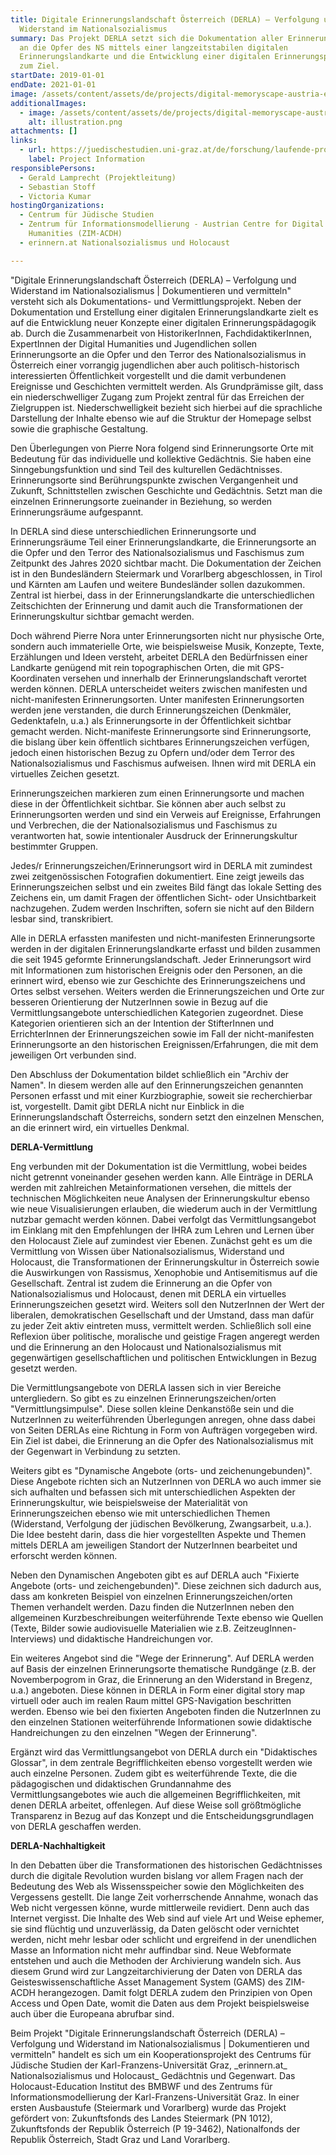 ```yaml
---
title: Digitale Erinnerungslandschaft Österreich (DERLA) – Verfolgung und
  Widerstand im Nationalsozialismus
summary: Das Projekt DERLA setzt sich die Dokumentation aller Erinnerungszeichen
  an die Opfer des NS mittels einer langzeitstabilen digitalen
  Erinnerungslandkarte und die Entwicklung einer digitalen Erinnerungspädagogik
  zum Ziel.
startDate: 2019-01-01
endDate: 2021-01-01
image: /assets/content/assets/de/projects/digital-memoryscape-austria-erinnerungslandschaft-persecution-and-resistance-during-ns-documentation/derla_neu.jpg
additionalImages:
  - image: /assets/content/assets/de/projects/digital-memoryscape-austria-erinnerungslandschaft-persecution-and-resistance-during-ns-documentation/additionalImages/illustration.png
    alt: illustration.png
attachments: []
links:
  - url: https://juedischestudien.uni-graz.at/de/forschung/laufende-projekte/1/
    label: Project Information
responsiblePersons:
  - Gerald Lamprecht (Projektleitung)
  - Sebastian Stoff
  - Victoria Kumar
hostingOrganizations:
  - Centrum für Jüdische Studien
  - Zentrum für Informationsmodellierung - Austrian Centre for Digital
    Humanities (ZIM-ACDH)
  - erinnern.at Nationalsozialismus und Holocaust

---
```

"Digitale Erinnerungslandschaft Österreich (DERLA) – Verfolgung und Widerstand im Nationalsozialismus | Dokumentieren und vermitteln" versteht sich als Dokumentations- und Vermittlungsprojekt. Neben der Dokumentation und Erstellung einer digitalen Erinnerungslandkarte zielt es auf die Entwicklung neuer Konzepte einer digitalen Erinnerungspädagogik ab. Durch die Zusammenarbeit von HistorikerInnen, FachdidaktikerInnen, ExpertInnen der Digital Humanities und Jugendlichen sollen Erinnerungsorte an die Opfer und den Terror des Nationalsozialismus in Österreich einer vorrangig jugendlichen aber auch politisch-historisch interessierten Öffentlichkeit vorgestellt und die damit verbundenen Ereignisse und Geschichten vermittelt werden. Als Grundprämisse gilt, dass ein niederschwelliger Zugang zum Projekt zentral für das Erreichen der Zielgruppen ist. Niederschwelligkeit bezieht sich hierbei auf die sprachliche Darstellung der Inhalte ebenso wie auf die Struktur der Homepage selbst sowie die graphische Gestaltung.

Den Überlegungen von Pierre Nora folgend sind Erinnerungsorte Orte mit Bedeutung für das individuelle und kollektive Gedächtnis. Sie haben eine Sinngebungsfunktion und sind Teil des kulturellen Gedächtnisses. Erinnerungsorte sind Berührungspunkte zwischen Vergangenheit und Zukunft, Schnittstellen zwischen Geschichte und Gedächtnis. Setzt man die einzelnen Erinnerungsorte zueinander in Beziehung, so werden Erinnerungsräume aufgespannt.

In DERLA sind diese unterschiedlichen Erinnerungsorte und Erinnerungsräume Teil einer Erinnerungslandkarte, die Erinnerungsorte an die Opfer und den Terror des Nationalsozialismus und Faschismus zum Zeitpunkt des Jahres 2020 sichtbar macht. Die Dokumentation der Zeichen ist in den Bundesländern Steiermark und Vorarlberg abgeschlossen, in Tirol und Kärnten am Laufen und weitere Bundesländer sollen dazukommen. Zentral ist hierbei, dass in der Erinnerungslandkarte die unterschiedlichen Zeitschichten der Erinnerung und damit auch die Transformationen der Erinnerungskultur sichtbar gemacht werden.

Doch während Pierre Nora unter Erinnerungsorten nicht nur physische Orte, sondern auch immaterielle Orte, wie beispielsweise Musik, Konzepte, Texte, Erzählungen und Ideen versteht, arbeitet DERLA den Bedürfnissen einer Landkarte genügend mit rein topographischen Orten, die mit GPS-Koordinaten versehen und innerhalb der Erinnerungslandschaft verortet werden können. DERLA unterscheidet weiters zwischen manifesten und nicht-manifesten Erinnerungsorten. Unter manifesten Erinnerungsorten werden jene verstanden, die durch Erinnerungszeichen (Denkmäler, Gedenktafeln, u.a.) als Erinnerungsorte in der Öffentlichkeit sichtbar gemacht werden. Nicht-manifeste Erinnerungsorte sind Erinnerungsorte, die bislang über kein öffentlich sichtbares Erinnerungszeichen verfügen, jedoch einen historischen Bezug zu Opfern und/oder dem Terror des Nationalsozialismus und Faschismus aufweisen. Ihnen wird mit DERLA ein virtuelles Zeichen gesetzt.

Erinnerungszeichen markieren zum einen Erinnerungsorte und machen diese in der Öffentlichkeit sichtbar. Sie können aber auch selbst zu Erinnerungsorten werden und sind ein Verweis auf Ereignisse, Erfahrungen und Verbrechen, die der Nationalsozialismus und Faschismus zu verantworten hat, sowie intentionaler Ausdruck der Erinnerungskultur bestimmter Gruppen.

Jedes/r Erinnerungszeichen/Erinnerungsort wird in DERLA mit zumindest zwei zeitgenössischen Fotografien dokumentiert. Eine zeigt jeweils das Erinnerungszeichen selbst und ein zweites Bild fängt das lokale Setting des Zeichens ein, um damit Fragen der öffentlichen Sicht- oder Unsichtbarkeit nachzugehen. Zudem werden Inschriften, sofern sie nicht auf den Bildern lesbar sind, transkribiert.

Alle in DERLA erfassten manifesten und nicht-manifesten Erinnerungsorte werden in der digitalen Erinnerungslandkarte erfasst und bilden zusammen die seit 1945 geformte Erinnerungslandschaft. Jeder Erinnerungsort wird mit Informationen zum historischen Ereignis oder den Personen, an die erinnert wird, ebenso wie zur Geschichte des Erinnerungszeichens und Ortes selbst versehen. Weiters werden die Erinnerungszeichen und Orte zur besseren Orientierung der NutzerInnen sowie in Bezug auf die Vermittlungsangebote unterschiedlichen Kategorien zugeordnet. Diese Kategorien orientieren sich an der Intention der StifterInnen und ErrichterInnen der Erinnerungszeichen sowie im Fall der nicht-manifesten Erinnerungsorte an den historischen Ereignissen/Erfahrungen, die mit dem jeweiligen Ort verbunden sind.

Den Abschluss der Dokumentation bildet schließlich ein "Archiv der Namen". In diesem werden alle auf den Erinnerungszeichen genannten Personen erfasst und mit einer Kurzbiographie, soweit sie recherchierbar ist, vorgestellt. Damit gibt DERLA nicht nur Einblick in die Erinnerungslandschaft Österreichs, sondern setzt den einzelnen Menschen, an die erinnert wird, ein virtuelles Denkmal.

**DERLA-Vermittlung**

Eng verbunden mit der Dokumentation ist die Vermittlung, wobei beides nicht getrennt voneinander gesehen werden kann. Alle Einträge in DERLA werden mit zahlreichen Metainformationen versehen, die mittels der technischen Möglichkeiten neue Analysen der Erinnerungskultur ebenso wie neue Visualisierungen erlauben, die wiederum auch in der Vermittlung nutzbar gemacht werden können. Dabei verfolgt das Vermittlungsangebot im Einklang mit den Empfehlungen der IHRA zum Lehren und Lernen über den Holocaust Ziele auf zumindest vier Ebenen. Zunächst geht es um die Vermittlung von Wissen über Nationalsozialismus, Widerstand und Holocaust, die Transformationen der Erinnerungskultur in Österreich sowie die Auswirkungen von Rassismus, Xenophobie und Antisemitismus auf die Gesellschaft. Zentral ist zudem die Erinnerung an die Opfer von Nationalsozialismus und Holocaust, denen mit DERLA ein virtuelles Erinnerungszeichen gesetzt wird. Weiters soll den NutzerInnen der Wert der liberalen, demokratischen Gesellschaft und der Umstand, dass man dafür zu jeder Zeit aktiv eintreten muss, vermittelt werden. Schließlich soll eine Reflexion über politische, moralische und geistige Fragen angeregt werden und die Erinnerung an den Holocaust und Nationalsozialismus mit gegenwärtigen gesellschaftlichen und politischen Entwicklungen in Bezug gesetzt werden.

Die Vermittlungsangebote von DERLA lassen sich in vier Bereiche untergliedern. So gibt es zu einzelnen Erinnerungszeichen/orten "Vermittlungsimpulse". Diese sollen kleine Denkanstöße sein und die NutzerInnen zu weiterführenden Überlegungen anregen, ohne dass dabei von Seiten DERLAs eine Richtung in Form von Aufträgen vorgegeben wird. Ein Ziel ist dabei, die Erinnerung an die Opfer des Nationalsozialismus mit der Gegenwart in Verbindung zu setzten.

Weiters gibt es "Dynamische Angebote (orts- und zeichenungebunden)". Diese Angebote richten sich an NutzerInnen von DERLA wo auch immer sie sich aufhalten und befassen sich mit unterschiedlichen Aspekten der Erinnerungskultur, wie beispielsweise der Materialität von Erinnerungszeichen ebenso wie mit unterschiedlichen Themen (Widerstand, Verfolgung der jüdischen Bevölkerung, Zwangsarbeit, u.a.). Die Idee besteht darin, dass die hier vorgestellten Aspekte und Themen mittels DERLA am jeweiligen Standort der NutzerInnen bearbeitet und erforscht werden können.

Neben den Dynamischen Angeboten gibt es auf DERLA auch "Fixierte Angebote (orts- und zeichengebunden)". Diese zeichnen sich dadurch aus, dass am konkreten Beispiel von einzelnen Erinnerungszeichen/orten Themen verhandelt werden. Dazu finden die NutzerInnen neben den allgemeinen Kurzbeschreibungen weiterführende Texte ebenso wie Quellen (Texte, Bilder sowie audiovisuelle Materialien wie z.B. ZeitzeugInnen-Interviews) und didaktische Handreichungen vor.

Ein weiteres Angebot sind die "Wege der Erinnerung". Auf DERLA werden auf Basis der einzelnen Erinnerungsorte thematische Rundgänge (z.B. der Novemberpogrom in Graz, die Erinnerung an den Widerstand in Bregenz, u.a.) angeboten. Diese können in DERLA in Form einer digital story map virtuell oder auch im realen Raum mittel GPS-Navigation beschritten werden. Ebenso wie bei den fixierten Angeboten finden die NutzerInnen zu den einzelnen Stationen weiterführende Informationen sowie didaktische Handreichungen zu den einzelnen "Wegen der Erinnerung".

Ergänzt wird das Vermittlungsangebot von DERLA durch ein "Didaktisches Glossar", in dem zentrale Begrifflichkeiten ebenso vorgestellt werden wie auch einzelne Personen. Zudem gibt es weiterführende Texte, die die pädagogischen und didaktischen Grundannahme des Vermittlungsangebotes wie auch die allgemeinen Begrifflichkeiten, mit denen DERLA arbeitet, offenlegen. Auf diese Weise soll größtmögliche Transparenz in Bezug auf das Konzept und die Entscheidungsgrundlagen von DERLA geschaffen werden.

**DERLA-Nachhaltigkeit**

In den Debatten über die Transformationen des historischen Gedächtnisses durch die digitale Revolution wurden bislang vor allem Fragen nach der Bedeutung des Web als Wissensspeicher sowie den Möglichkeiten des Vergessens gestellt. Die lange Zeit vorherrschende Annahme, wonach das Web nicht vergessen könne, wurde mittlerweile revidiert. Denn auch das Internet vergisst. Die Inhalte des Web sind auf viele Art und Weise ephemer, sie sind flüchtig und unzuverlässig, da Daten gelöscht oder vernichtet werden, nicht mehr lesbar oder schlicht und ergreifend in der unendlichen Masse an Information nicht mehr auffindbar sind. Neue Webformate entstehen und auch die Methoden der Archivierung wandeln sich. Aus diesem Grund wird zur Langzeitarchivierung der Daten von DERLA das Geisteswissenschaftliche Asset Management System (GAMS) des ZIM-ACDH herangezogen. Damit folgt DERLA zudem den Prinzipien von Open Access und Open Date, womit die Daten aus dem Projekt beispielsweise auch über die Europeana abrufbar sind.

Beim Projekt "Digitale Erinnerungslandschaft Österreich (DERLA) – Verfolgung und Widerstand im Nationalsozialismus | Dokumentieren und vermitteln" handelt es sich um ein Kooperationsprojekt des Centrums für Jüdische Studien der Karl-Franzens-Universität Graz, \_erinnern.at\_ Nationalsozialismus und Holocaust\_ Gedächtnis und Gegenwart. Das Holocaust-Education Institut des BMBWF und des Zentrums für Informationsmodellierung der Karl-Franzens-Universität Graz. In einer ersten Ausbaustufe (Steiermark und Vorarlberg) wurde das Projekt gefördert von: Zukunftsfonds des Landes Steiermark (PN 1012), Zukunftsfonds der Republik Österreich (P 19-3462), Nationalfonds der Republik Österreich, Stadt Graz und Land Vorarlberg.
